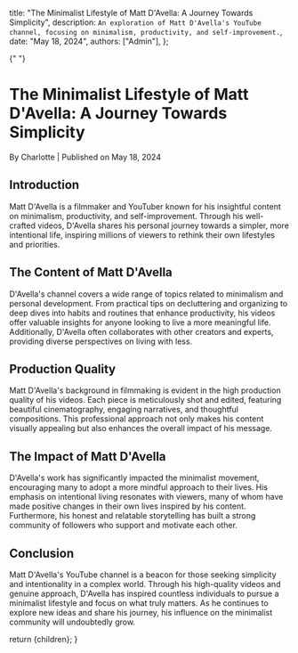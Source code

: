 
  title:
    "The Minimalist Lifestyle of Matt D'Avella: A Journey Towards Simplicity",
  description: `An exploration of Matt D'Avella's YouTube channel, focusing on minimalism, productivity, and self-improvement.`,
  date: "May 18, 2024",
  authors: ["Admin"],
};

{" "}

<h1>The Minimalist Lifestyle of Matt D'Avella: A Journey Towards Simplicity</h1>
<div className="text-sm text-gray-500 dark:text-gray-400">
  By Charlotte | Published on May 18, 2024
</div>
<section id="introduction">
  <h2>Introduction</h2>
  <span>
    Matt D'Avella is a filmmaker and YouTuber known for his insightful content
    on minimalism, productivity, and self-improvement. Through his well-crafted
    videos, D'Avella shares his personal journey towards a simpler, more
    intentional life, inspiring millions of viewers to rethink their own
    lifestyles and priorities.
  </span>
</section>
<section id="the-content-of-matt-d-avella">
  <h2>The Content of Matt D'Avella</h2>
  <span>
    D'Avella's channel covers a wide range of topics related to minimalism and
    personal development. From practical tips on decluttering and organizing to
    deep dives into habits and routines that enhance productivity, his videos
    offer valuable insights for anyone looking to live a more meaningful life.
    Additionally, D'Avella often collaborates with other creators and experts,
    providing diverse perspectives on living with less.
  </span>
</section>
<section id="production-quality">
  <h2>Production Quality</h2>
  <span>
    Matt D'Avella's background in filmmaking is evident in the high production
    quality of his videos. Each piece is meticulously shot and edited, featuring
    beautiful cinematography, engaging narratives, and thoughtful compositions.
    This professional approach not only makes his content visually appealing but
    also enhances the overall impact of his message.
  </span>
</section>
<section id="the-impact-of-matt-d-avella">
  <h2>The Impact of Matt D'Avella</h2>
  <span>
    D'Avella's work has significantly impacted the minimalist movement,
    encouraging many to adopt a more mindful approach to their lives. His
    emphasis on intentional living resonates with viewers, many of whom have
    made positive changes in their own lives inspired by his content.
    Furthermore, his honest and relatable storytelling has built a strong
    community of followers who support and motivate each other.
  </span>
</section>
<section id="conclusion">
  <h2>Conclusion</h2>
  <span>
    Matt D'Avella's YouTube channel is a beacon for those seeking simplicity and
    intentionality in a complex world. Through his high-quality videos and
    genuine approach, D'Avella has inspired countless individuals to pursue a
    minimalist lifestyle and focus on what truly matters. As he continues to
    explore new ideas and share his journey, his influence on the minimalist
    community will undoubtedly grow.
  </span>
</section>

  return <MdxLayout>{children}</MdxLayout>;
}
